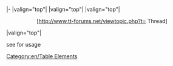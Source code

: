 <includeonly>|-
|valign="top"|{{{1}}}
|valign="top"|{{{2}}}
|valign="top"|<center>[http://www.tt-forums.net/viewtopic.php?t={{{3}}} Thread]</center>
|valign="top"|{{{4|}}}</includeonly><noinclude>

{{en/Archive/Community/Lop pack header}}
{{en/Archive/Community/Lop pack|Patch pack name|r00000|00000|List of patches<br />and notes}}
{{en/Archive/Community/Lop pack footer}}

see {{en/S|en/Archive/Community/Lop}} for usage
[[Category:en/Table Elements]]</noinclude>
